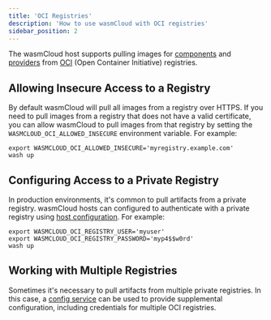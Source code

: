 ```yaml
---
title: 'OCI Registries'
description: 'How to use wasmCloud with OCI registries'
sidebar_position: 2
---
```


The wasmCloud host supports pulling images for [components](/docs/concepts/components) and [providers](/docs/concepts/providers) from [OCI](https://opencontainers.org/) (Open Container Initiative) registries.

## Allowing Insecure Access to a Registry

By default wasmCloud will pull all images from a registry over HTTPS. If you need to pull images from a registry that does not have a valid certificate, you can allow wasmCloud to pull images from that registry by setting the `WASMCLOUD_OCI_ALLOWED_INSECURE` environment variable. For example:

```shell
export WASMCLOUD_OCI_ALLOWED_INSECURE='myregistry.example.com'
wash up
```

## Configuring Access to a Private Registry

In production environments, it's common to pull artifacts from a private registry. wasmCloud hosts can configured to authenticate with a private registry using [host configuration](/docs/reference/host-config). For example:

```shell
export WASMCLOUD_OCI_REGISTRY_USER='myuser'
export WASMCLOUD_OCI_REGISTRY_PASSWORD='myp4$$w0rd'
wash up
```

## Working with Multiple Registries

Sometimes it's necessary to pull artifacts from multiple private registries. In this case, a [config service](/docs/deployment/hosts/config-service) can be used to provide supplemental configuration, including credentials for multiple OCI registries.
